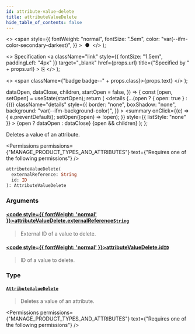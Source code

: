 ```yaml
---
id: attribute-value-delete
title: attributeValueDelete
hide_table_of_contents: false
---
```


  <>
    <span
      style={{
        fontWeight: "normal",
        fontSize: ".5em",
        color: "var(--ifm-color-secondary-darkest)",
      }}
    >
      &nbsp;●&nbsp;
    </span>
  </>
);

  <>
    Specification
    <a
      className="link"
      style={{ fontSize: "1.5em", paddingLeft: "4px" }}
      target="\_blank"
      href={props.url}
      title={"Specified by " + props.url}
    >
      ⎘
    </a>
  </>
);

  <>
    <span className={"badge badge--" + props.class}>{props.text}</span>
  </>
);


  dataOpen,
  dataClose,
  children,
  startOpen = false,
}) => {
  const [open, setOpen] = useState(startOpen);
  return (
    <details
      {...(open ? { open: true } : {})}
      className="details"
      style={{
        border: "none",
        boxShadow: "none",
        background: "var(--ifm-background-color)",
      }}
    >
      <summary
        onClick={(e) => {
          e.preventDefault();
          setOpen((open) => !open);
        }}
        style={{ listStyle: "none" }}
      >
        {open ? dataOpen : dataClose}
      </summary>
      {open && children}
    </details>
  );
};

Deletes a value of an attribute.

<Permissions
  permissions={"MANAGE_PRODUCT_TYPES_AND_ATTRIBUTES"}
  text={"Requires one of the following permissions"}
/>

```graphql
attributeValueDelete(
  externalReference: String
  id: ID
): AttributeValueDelete
```

### Arguments

#### [<code style={{ fontWeight: 'normal' }}>attributeValueDelete.<b>externalReference</b></code>](#)<Bullet />[`String`](../../../api-reference/miscellaneous/scalars/string) <Badge class="secondary" text="scalar"/>

> External ID of a value to delete.
>
> <Badge text="Added in Saleor 3.10" class="secondary margin-bottom--sm" />

#### [<code style={{ fontWeight: 'normal' }}>attributeValueDelete.<b>id</b></code>](#)<Bullet />[`ID`](../../../api-reference/miscellaneous/scalars/id) <Badge class="secondary" text="scalar"/>

> ID of a value to delete.

### Type

#### [`AttributeValueDelete`](../../../api-reference/attributes/objects/attribute-value-delete) <Badge class="secondary" text="object"/>

> Deletes a value of an attribute.

<Permissions
  permissions={"MANAGE_PRODUCT_TYPES_AND_ATTRIBUTES"}
  text={"Requires one of the following permissions"}
/>

